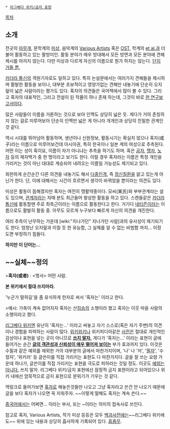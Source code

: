  * [[리그베다 위키/금지 표현]]

[[목차]]

== 소개 ==
전곳의 [[아무개]], 문학계의 [[미상]], 음악계의 [[Various Artists]] 혹은 [[OST]], 학계의 [[et al.]]과 더불어 활동하고 있는 팔방미인. 활동 분야가 매우 방대해서 모든 방면과 모든 분야에 견해제시를 아끼지 않는다. 다만 미상과 다르게 자신의 이름으로 뭔가 하지는 않는다. [[왼손은 거들 뿐|단지 거들 뿐.]]

[[카더라 통신]]의 객원기자로도 일하고 있다. 특히 논설문에서는 여러가지 견해들을 제시하며 활발한 활동을 보이나, 대부분 초보적이고 영양가없는 견해만 내놓기에 단순히 오지랖이 넓은 사람이라는 평가도 있다. 혹자의 의견들은 국어책에서 많이 볼 수 있다. 그리고 혹자의 대표적인, 그리고 전설이 된 작품이 하나 존재 하는데, 그것이 바로 [[한 연구보고서]]이다.

많은 사람들이 이름을 거론하는 것으로 보아 인맥도 상당히 넓은 듯. 게다가 거의 존칭하지 않는 걸로 미루어보아 단순히 인맥만 넓은 게 아니라 개개인과 상당히 친밀한 관계인 것 같다.

역시 시대를 뛰어넘어 활동하며, 생년이나 신원정보, 활동시기는 확실치 않으나 혹자(或子)라는 이름으로 미루어보건데 아시아권, 특히 한국이나 일본 계의 여성으로 추측된다. 어떤 이는 성이 혹이요, 이름이 자가 아니냐는 추측을 하기도 하며. 혹은 [[공자]], [[맹자]], [[노자]] 등의 제자백가 중 한 명이라고 보기도 한다. 이럴 경우 혹자라는 이름은 특정 개인을 가리키는 것이 아닌 대대로 계승되어 내려오는 이름일 가능성도 제기되고 있다.

희한하게 순간순간 다른 의견을 내놓기도 해서 [[다중인격]], 즉 [[정신질환]]을 앓고 있는게 아닌가 한다. 단, 이에 대해서는 시간이 흐르면서 생각이 바뀌었을 뿐이라는 의견도 있다.

미상은 활동이 뜸해졌지만 혹자는 여전히 맹활약중이다. 모씨(某氏)와 부부관계라는 설도 있으며, [[관계자]]라는 자매 분도 최근들어 왕성한 활동을 하고 있다. 스캔들같은 [[카더라]]통신에 활동할땐 주로 최측근이라는 이름으로 활동한다고 한다. 거기다 [[네티즌]]이라는 이름으로도 활발히 활동 중. 아무도 모르게 누구보다 빠르게 자신의 의견을 개진한다.

여러 추측이 난무하는 가운데 [wiki:"지나가던" 지나가던 사람]과의 유사성이 제기되기도 한다. 엄청난 오지랖과 미칠 듯 한 유능함, 그 실체를 알 수 없는 비범함 까지... 이정도면 부정하기 힘들다.

'''하지만 이 단어는…'''

== ~~실체~~정의 ==
>'''혹자(或者)''' : <명사> 어떤 사람.

'''본 위키에서 절대 쓰지마라.'''

'누군가 말하길'을 좀 유식하게 한자로 써서 '혹자는' 이라고 한다.

>예시: 가축이 계속 없어지자 혹자는 산[[짐승]]의 소행이라 했고 혹자는 이웃 마을 사람의 소행이라고 했다.

[[리그베다 위키]]엔 유난히 '혹자는…' 이라고 써놓고 자기 스스로(혹은 자기 주변)의 의견이나 경험을 피력하는 사람이 많다. [[위키위키]]나 위키피디아같은 [[사전]]은 절대로 개인적인 감상이나 표현을 넣는 곳이 아니므로 '''[[리그베다 위키/금지 표현#s-1.3|쓰지 말자.]]''' 게다가 '혹자는…' 이라는 표현이 글에 들어가는 순간 '''[[좆문가|글의 객관성과 신뢰성이 매우 떨어져 보이는]]''' 부가 효과까지 있다. 이것은 수필과 같은 예외를 제외한 거의 대부분의 글에서 마찬가지이며, '나' 나 '저', '[[필자]]', '수정자', '위키러' 등 글쓴이를 직접 가리키는 표현도 다 마찬가지다. 글을 잘 쓰는 요령 가운데 하나가, 글쓴이를 직접 가리키는 표현을 극도로 피하라는 것일 정도. 이곳도 [[리그베다 위키/금지 표현#s-1.3|예외는 아니다.]] 쓰지 말자. 리그베다 위키/금지 표현에선 잠정적 금지 표현이라고 되어있으나 위키 내에선 암묵적으로 금지 표현으로 분위기가 기우는 것 같다. 

역링크로 들어가보면 [[혹자]]로 해놓은것들만 나오고 그냥 혹자라고 쓴건 안 나오기 때문에 글을 보다 혹자가 나오면 꼭 지워주자. ~~이렇게 말해도 혹자는 계속 쓴다.~~

[[중국어]]에서는 어쩌면… 이라는 부사, 또는 ~이라는 의미의 접속사로 쓰인다.

참고로 혹자, Various Artists, 작가 미상 등등은 모두 [[백괴사전]]에는~~리그베다 위키에도~~ 위에 있는 내용과 상당히 흡사하게 기록되어 있다. [[흠좀무]].
